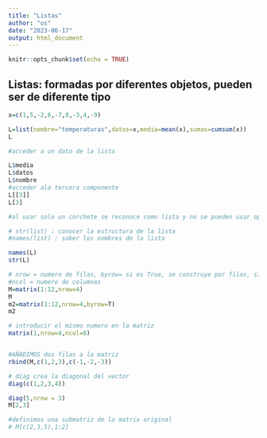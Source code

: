 ```yaml
---
title: "Listas"
author: "os"
date: "2023-06-17"
output: html_document
---
```


```r
knitr::opts_chunk$set(echo = TRUE)
```

## Listas: formadas por diferentes objetos, pueden ser de diferente tipo
```r

x=c(1,5,-2,6,-7,8,-3,4,-9)

L=list(nombre="temperaturas",datos=x,media=mean(x),sumas=cumsum(x))
L

#acceder a un dato de la lista

L$media
L$datos
L$nombre
#acceder ala tercera componente
L[[3]]
L[3]

#al usar solo un corchete se reconoce como lista y no se pueden usar operadores, al usar doble [[]] se reconoce como vector y se pueden hacer operaciones

# str(list) : conocer la estructura de la lista
#names(list) : saber los nombres de la lista

names(L)
str(L)
```

```r
# nrow = numero de filas, byrow= si es True, se construye por filas, si no se contruye por columnas
#ncol = numero de columnas
M=matrix(1:12,nrow=4)
M
m2=matrix(1:12,nrow=4,byrow=T)
m2

# introducir el mismo numero en la matriz
matrix(1,nrow=4,ncol=6)


#AÑADIMOS dos filas a la matriz
rbind(M,c(1,2,3),c(-1,-2,-3))

# diag crea la diagonal del vector
diag(c(1,2,3,4))

diag(5,nrow = 3)
M[2,3]

#definimos una submatriz de la matrix original
# M[c(2,3,5),1:2]
```



